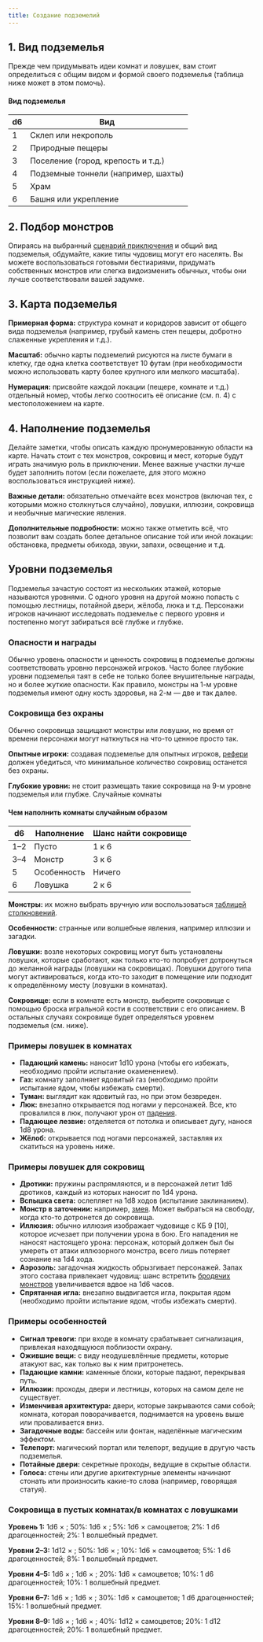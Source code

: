 ```yaml
---
title: Создание подземелий
---
```



## 1. Вид подземелья

Прежде чем придумывать идеи комнат и ловушек, вам стоит определиться с общим видом и формой своего подземелья (таблица ниже может в этом помочь).

#### Вид подземелья

| d6  | Вид                                 |
| --- | ----------------------------------- |
| 1   | Склеп или некрополь                 |
| 2   | Природные пещеры                    |
| 3   | Поселение (город, крепость и т.д.)  |
| 4   | Подземные тоннели (например, шахты) |
| 5   | Храм                                |
| 6   | Башня или укрепление                |

## 2. Подбор монстров

Опираясь на выбранный [сценарий приключения](/adventures/running-adventures/adventure-scenarios) и общий вид подземелья, обдумайте, какие типы чудовищ могут его населять. Вы можете воспользоваться готовыми бестиариями, придумать собственных монстров или слегка видоизменить обычных, чтобы они лучше соответствовали вашей задумке.

## 3. Карта подземелья

**Примерная форма:** структура комнат и коридоров зависит от общего вида подземелья (например, грубый камень стен пещеры, добротно слаженные укрепления и т.д.).

**Масштаб:** обычно карты подземелий рисуются на листе бумаги в клетку, где одна клетка соответствует 10 футам (при необходимости можно использовать карту более крупного или мелкого масштаба).

**Нумерация:** присвойте каждой локации (пещере, комнате и т.д.) отдельный номер, чтобы легко соотносить её описание (см. п. 4) с местоположением на карте.

## 4. Наполнение подземелья

Делайте заметки, чтобы описать каждую пронумерованную области на карте. Начать стоит с тех монстров, сокровищ и мест, которые будут играть значимую роль в приключении. Менее важные участки лучше будет заполнить потом (если пожелаете, для этого можно воспользоваться инструкцией ниже).

**Важные детали:** обязательно отмечайте всех монстров (включая тех, с которыми можно столкнуться случайно), ловушки, иллюзии, сокровища и необычные магические явления.

**Дополнительные подробности:** можно также отметить всё, что позволит вам создать более детальное описание той или иной локации: обстановка, предметы обихода, звуки, запахи, освещение и т.д.

## Уровни подземелья

Подземелья зачастую состоят из нескольких этажей, которые называются уровнями. С одного уровня на другой можно попасть с помощью лестницы, потайной двери, жёлоба, люка и т.д. Персонажи игроков начинают исследовать подземелье с первого уровня и постепенно могут забираться всё глубже и глубже.

### Опасности и награды

Обычно уровень опасности и ценность сокровищ в подземелье должны соответствовать уровню персонажей игроков.
Часто более глубокие уровни подземелья таят в себе не только более внушительные награды, но и более жуткие опасности. Как правило, монстры на 1-м уровне подземелья имеют одну кость здоровья, на 2-м — две и так далее.

### Сокровища без охраны

Обычно сокровища защищают монстры или ловушки, но время от времени персонажи могут наткнуться на что-то ценное просто так.

**Опытные игроки:** создавая подземелье для опытных игроков, [рефери](/adventures/running-adventures/the-referees-role) должен убедиться, что минимальное количество сокровищ останется без охраны.

**Глубокие уровни:** не стоит размещать такие сокровища на 9-м уровне подземелья или глубже.
Случайные комнаты

#### Чем наполнить комнаты случайным образом

| d6  | Наполнение  | Шанс найти сокровище |
| --- | ----------- | -------------------- |
| 1–2 | Пусто       | 1 к 6                |
| 3–4 | Монстр      | 3 к 6                |
| 5   | Особенность | Ничего               |
| 6   | Ловушка     | 2 к 6                |

**Монстры:** их можно выбрать вручную или воспользоваться [таблицей столкновений](/monsters/encounter-tables/dungeons).

**Особенности:** странные или волшебные явления, например иллюзии и загадки.

**Ловушки:** возле некоторых сокровищ могут быть установлены ловушки, которые сработают, как только кто-то попробует дотронуться до желанной награды (ловушки на сокровищах). Ловушки другого типа могут активироваться, когда кто-то заходит в помещение или подходит к определённому месту (ловушки в комнатах).

**Сокровище:** если в комнате есть монстр, выберите сокровище с помощью броска игральной кости в соответствии с его описанием. В остальных случаях сокровище будет определяться уровнем подземелья (см. ниже).

### Примеры ловушек в комнатах

- **Падающий камень:** наносит 1d10 урона (чтобы его избежать, необходимо пройти испытание окаменением).
- **Газ:** комнату заполняет ядовитый газ (необходимо пройти испытание ядом, чтобы избежать смерти).
- **Туман:** выглядит как ядовитый газ, но при этом безвреден.
- **Люк:** внезапно открывается под ногами у персонажей. Все, кто провалился в люк, получают урон от [падения](/adventures/adventuring/hazards-and-challenges#падение).
- **Падающее лезвие:** отделяется от потолка и описывает дугу, нанося 1d8 урона.
- **Жёлоб:** открывается под ногами персонажей, заставляя их скатиться на уровень ниже.

### Примеры ловушек для сокровищ

- **Дротики:** пружины распрямляются, и в персонажей летит 1d6 дротиков, каждый из которых наносит по 1d4 урона.
- **Вспышка света:** ослепляет на 1d8 ходов (испытание заклинанием).
- **Монстр в заточении:** например, [змея](#). Может выбраться на свободу, когда кто-то дотронется до сокровища.
- **Иллюзия:** обычно иллюзия изображает чудовище с КБ 9 [10], которое исчезает при получении урона в бою. Его нападения не наносят настоящего урона: персонаж, который должен был бы умереть от атаки иллюзорного монстра, всего лишь потеряет сознание на 1d4 хода.
- **Аэрозоль:** загадочная жидкость обрызгивает персонажей. Запах этого состава привлекает чудовищ: шанс встретить [бродячих монстров](/adventures/adventuring/hazards-and-challenges#бродячие-чудовища) увеличивается вдвое на 1d6 часов.
- **Спрятанная игла:** внезапно выдвигается игла, покрытая ядом (необходимо пройти испытание ядом, чтобы избежать смерти).

### Примеры особенностей

- **Сигнал тревоги:** при входе в комнату срабатывает сигнализация, привлекая находящуюся поблизости охрану.
- **Ожившие вещи:** с виду неодушевлённые предметы, которые атакуют вас, как только вы к ним притронетесь.
- **Падающие камни:** каменные блоки, которые падают, перекрывая путь.
- **Иллюзии:** проходы, двери и лестницы, которых на самом деле не существует.
- **Изменчивая архитектура:** двери, которые закрываются сами собой; комната, которая поворачивается, поднимается на уровень выше или проваливается вниз.
- **Загадочные воды:** бассейн или фонтан, наделённые магическим эффектом.
- **Телепорт:** магический портал или телепорт, ведущие в другую часть подземелья.
- **Потайные двери:** секретные проходы, ведущие в скрытые области.
- **Голоса:** стены или другие архитектурные элементы начинают стонать или произносить какие-то слова (например, говорящая статуя).

### Сокровища в пустых комнатах/в комнатах с ловушками

**Уровень 1:** 1d6 × <Coin v="1000" t="s" />; 50%: 1d6 × <Coin v="10" />; 5%: 1d6 × самоцветов; 2%: 1 d6 драгоценностей; 2%: 1 волшебный предмет.

**Уровни 2–3:** 1d12 × <Coin v="1000" t="s" />; 50%: 1d6 × <Coin v="100" />; 10%: 1d6 × самоцветов; 5%: 1 d6 драгоценностей; 8%: 1 волшебный предмет.

**Уровни 4–5:** 1d6 × <Coin v="1000" t="s" />; 1d6 × <Coin v="200" />; 20%: 1d6 × самоцветов; 10%: 1 d6 драгоценностей; 10%: 1 волшебный предмет.

**Уровни 6–7:** 1d6 × <Coin v="2000" t="s" />; 1d6 × <Coin v="500" />; 30%: 1d6 × самоцветов; 1 d6 драгоценностей; 15%: 1 волшебный предмет.

**Уровни 8–9:** 1d6 × <Coin v="5000" t="s" />; 1d6 × <Coin v="1000" />; 40%: 1d12 × самоцветов; 20%: 1 d12 драгоценностей; 20%: 1 волшебный предмет.
